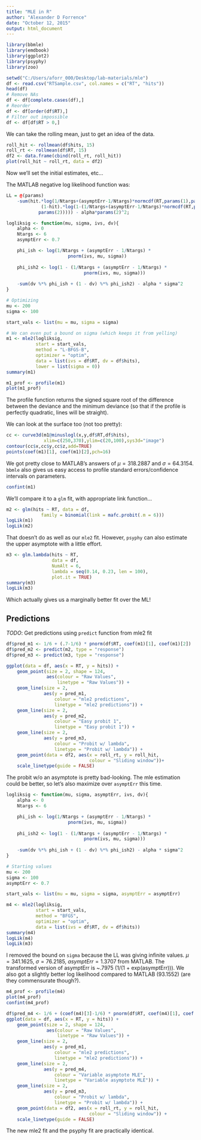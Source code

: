 ```yaml
---
title: "MLE in R"
author: "Alexander D Forrence"
date: "October 12, 2015"
output: html_document
---
```


```r
library(bbmle)
library(emdbook)
library(ggplot2)
library(psyphy)
library(zoo)

setwd("C:/Users/aforr_000/Desktop/lab-materials/mle")
df <- read.csv("RTSample.csv", col.names = c("RT", "hits"))
head(df)
# Remove NAs
df <- df[complete.cases(df),]
# Reorder
df <- df[order(df$RT),]
# Filter out impossible
df <- df[df$RT > 0,]
```

We can take the rolling mean, just to get an idea of the data.
```r
roll_hit <- rollmean(df$hits, 15)
roll_rt <- rollmean(df$RT, 15)
df2 <- data.frame(cbind(roll_rt, roll_hit))
plot(roll_hit ~ roll_rt, data = df2)
```

Now we'll set the initial estimates, etc...

The MATLAB negative log likelihood function was:
```r
LL = @(params) 
    -sum(hit.*log(1/Ntargs+(asymptErr-1/Ntargs)*normcdf(RT,params(1),params(2))) +
             (1-hit).*log(1-(1/Ntargs+(asymptErr-1/Ntargs)*normcdf(RT,params(1),
            params(2))))) - alpha*params(2)^2;

```

```r
logliksig <- function(mu, sigma, ivs, dv){
    alpha <- 0
    Ntargs <- 6
    asymptErr <- 0.7

    phi_ish <- log(1/Ntargs + (asymptErr - 1/Ntargs) * 
                       pnorm(ivs, mu, sigma))
    
    phi_ish2 <- log(1 - (1/Ntargs + (asymptErr - 1/Ntargs) * 
                             pnorm(ivs, mu, sigma)))
    
    -sum(dv %*% phi_ish + (1 - dv) %*% phi_ish2) - alpha * sigma^2
}

# Optimizing
mu <- 200
sigma <- 100

start_vals <- list(mu = mu, sigma = sigma)

# We can even put a bound on sigma (which keeps it from yelling)
m1 <- mle2(logliksig, 
           start = start_vals, 
           method = "L-BFGS-B", 
           optimizer = "optim",
           data = list(ivs = df$RT, dv = df$hits),
           lower = list(sigma = 0))
summary(m1)

m1_prof <- profile(m1)
plot(m1_prof)
```

The profile function returns the signed square root of the difference between the deviance and the minimum deviance (so that if the profile is perfectly quadratic, lines will be straight).

We can look at the surface too (not too pretty):
```r
cc <- curve3d(m1@minuslogl(x,y,df$RT,df$hits),
              xlim=c(250,370),ylim=c(20,100),sys3d="image")
contour(cc$x,cc$y,cc$z,add=TRUE)
points(coef(m1)[1], coef(m1)[2],pch=16)
```

We got pretty close to MATLAB's answers of $\mu = 318.2887$ and $\sigma = 64.3154$. `bbmle` also gives us easy access to profile standard errors/confidence intervals on parameters.

```r
confint(m1)

```

We'll compare it to a `glm` fit, with appropriate link function...

```r
m2 <- glm(hits ~ RT, data = df, 
             family = binomial(link = mafc.probit(.m = 6)))
logLik(m1)
logLik(m2)
```

That doesn't do as well as our `mle2` fit. However, `psyphy` can also estimate the upper asymptote with a little effort.

```r
m3 <- glm.lambda(hits ~ RT, 
                 data = df, 
                 NumAlt = 6, 
                 lambda = seq(0.14, 0.23, len = 100),
                 plot.it = TRUE)
summary(m3)
logLik(m3)
```

Which actually gives us a marginally better fit over the ML!

## Predictions

*TODO*: Get predictions using `predict` function from mle2 fit

```r
df$pred_m1 <- 1/6 + (.7-1/6) * pnorm(df$RT, coef(m1)[1], coef(m1)[2])
df$pred_m2 <- predict(m2, type = "response")
df$pred_m3 <- predict(m3, type = "response")

ggplot(data = df, aes(x = RT, y = hits)) + 
    geom_point(size = 2, shape = 124, 
               aes(colour = "Raw Values",
                   linetype = "Raw Values")) +
    geom_line(size = 2, 
              aes(y = pred_m1, 
                  colour = "mle2 predictions",
                  linetype = "mle2 predictions")) +
    geom_line(size = 2, 
              aes(y = pred_m2, 
                  colour = "Easy probit 1",
                  linetype = "Easy probit 1")) +
    geom_line(size = 2, 
              aes(y = pred_m3, 
                  colour = "Probit w/ lambda",
                  linetype = "Probit w/ lambda")) + 
    geom_point(data = df2, aes(x = roll_rt, y = roll_hit,
                               colour = "Sliding window"))+
    scale_linetype(guide = FALSE)

```

The probit w/o an asymptote is pretty bad-looking. The mle estimation could be better, so let's also maximize over `asymptErr` this time.

```r
logliksig <- function(mu, sigma, asymptErr, ivs, dv){
    alpha <- 0
    Ntargs <- 6

    phi_ish <- log(1/Ntargs + (asymptErr - 1/Ntargs) * 
                       pnorm(ivs, mu, sigma))
    
    phi_ish2 <- log(1 - (1/Ntargs + (asymptErr - 1/Ntargs) * 
                             pnorm(ivs, mu, sigma)))
    
    -sum(dv %*% phi_ish + (1 - dv) %*% phi_ish2) - alpha * sigma^2
}

# Starting values
mu <- 200
sigma <- 100
asymptErr <- 0.7

start_vals <- list(mu = mu, sigma = sigma, asymptErr = asymptErr)

m4 <- mle2(logliksig, 
           start = start_vals, 
           method = "BFGS", 
           optimizer = "optim",
           data = list(ivs = df$RT, dv = df$hits))
summary(m4)
logLik(m4)
logLik(m3)
```

I removed the bound on `sigma` because the LL was giving infinite values. $\mu = 341.1625$, $\sigma = 76.2185$, $asymptErr = 1.3707$ from MATLAB. The transformed version of asymptErr is ~.7975 (1/(1 + exp(asymptErr))). We also got a slightly better log likelihood compared to MATLAB (93.1552) (are they commensurate though?).

```r
m4_prof <- profile(m4)
plot(m4_prof)
confint(m4_prof)
```

```r
df$pred_m4 <- 1/6 + (coef(m4)[3]-1/6) * pnorm(df$RT, coef(m4)[1], coef(m4)[2])
ggplot(data = df, aes(x = RT, y = hits)) + 
    geom_point(size = 2, shape = 124, 
               aes(colour = "Raw Values",
                   linetype = "Raw Values")) +
    geom_line(size = 2, 
              aes(y = pred_m1, 
                  colour = "mle2 predictions",
                  linetype = "mle2 predictions")) +
    geom_line(size = 2, 
              aes(y = pred_m4, 
                  colour = "Variable asymptote MLE",
                  linetype = "Variable asymptote MLE")) +
    geom_line(size = 2, 
              aes(y = pred_m3, 
                  colour = "Probit w/ lambda",
                  linetype = "Probit w/ lambda")) + 
    geom_point(data = df2, aes(x = roll_rt, y = roll_hit,
                               colour = "Sliding window")) +
    scale_linetype(guide = FALSE)

```

The new mle2 fit and the psyphy fit are practically identical.